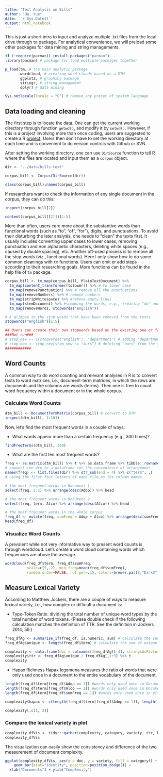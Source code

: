 ```yaml
---
title: "Text Analysis on Bills"
author: "Hu, Yue"
date: '`r Sys.Date()`'
output: html_notebook
---
```


This is just a short intro to input and analyze multiple .txt files from the local drive through `tm` package.
For analytical convenience, we will preload some other packages for data mining and string managements.

```r
if (!require(pacman)) install.packages("pacman")
library(pacman) # package for load multiple packages together

p_load(tm, # the main analytic package
       wordcloud, # creating word clouds based on a DTM
       ggplot2, # graphing package
       stringr, # string management 
       dplyr) # data mining

Sys.setlocale(locale = "C") # remove any preset of system language
```

## Data loading and cleaning

The first step is to locate the data.
One can get the current working directory through function `getwd()`, and modify it by `setwd()`.
However, if this is a project involving more than once coding, users are suggested to create a R [project](https://support.rstudio.com/hc/en-us/articles/200526207-Using-Projects). 
Users then don't have to set the working directory at each time and is convenient to do version controls with Github or SVN.

After setting the working directory, one can use `DirSource` function to tell R where the files are located and input them as a `corpus` object.

```r
dir <- "../data/bills-text"

corpus_bill <- Corpus(DirSource(dir))

class(corpus_bill);names(corpus_bill)
```
If researchers want to check the information of any single document in the corpus, they can do this:
```r
inspect(corpus_bill[2])
```
```r
content(corpus_bill[[2]])[1:5]
```


More than often, users care more about the substantive words than functional words (such as "to", "of", "for"), digits, and punctuations.
To avoid their disturbing the later analysis, one needs to "clean" the texts first.
It usually includes converting upper cases to lower cases, removing punctuation and non alphabetic characters, deleting white spaces (e.g., caused by double spacing), etc. 
Another oft-used process is to remove all the stop words (viz., functional words). 
Here I only show how to do some common cleanings with `tm` functions. 
Users can omit or add steps according to their researching goals.
More functions can be found in the help file of `tm` package.

```r
corpus_bill <- tm_map(corpus_bill, PlainTextDocument) %>%
  tm_map(content_transformer(tolower)) %>% # to lower case
  tm_map(removePunctuation) %>% # remove all the punctuations
  tm_map(removeNumbers) %>% # remove numbers
  tm_map(stripWhitespace) %>% #remove empty lines
  tm_map(stemDocument) %>% #stemming the words, e.g., treating "do" and "doing" as the same word.
  tm_map(removeWords, stopwords("english")) 

# A glimpse to the stop words that have been removed from the texts
stopwords("english")[1:5]

## Users can create their own stopwords based on the existing one or from a separate file
###Not run###
# stop_new <- c(stopwords("english"), "department") # adding "department" into the stopword list
# stop_new <- stop_new[stop_new != "ours"] # deleting "ours" from the stopword list
############
```

## Word Counts

A common way to do word counting and relevant analyses in R is to convert texts to word matrices, i.e., document-term matrices, in which the rows are documents and the columns are words (terms).
Then one is free to count word frequency within a document or in the whole corpus.

### Calculate Word Counts

```r
dtm_bill <- DocumentTermMatrix(corpus_bill) # convert to DTM
inspect(dtm_bill[, 1:10])
```

Now, let's find the most frequent words in a couple of ways:

* What words appear more than a certain frequency (e.g., 300 times)?
```r
findFreqTerms(dtm_bill, 300)
```

* What are the first ten most frequent words?
```r
freq <- as.matrix(dtm_bill) %>% t %>% as.data.frame %>% tibble::rownames_to_column(var = "term")
# convert the dtm to a dataframe for the convenience of arrangement
names(freq) <- list.files(dir) %>% str_sub(end = 4) %>% c("term", .)
# using the first four letters of each file as the column names.

# the most frequent words in Document 1
select(freq, 1:2) %>% arrange(desc(Adop)) %>% head
```
```r
# the most frequent words in Document 2
select(freq, term, Alco) %>% arrange(desc(Alco)) %>% head
```
```r
# the most frequent words in the whole corpus
freq_df <- mutate(freq, sumFreq = Adop + Alco) %>% arrange(desc(sumFreq)) 
head(freq_df)
```

### Visualize Word Counts
A prevalent while not very informative way to present word counts is through wordcloud.
Let's create a word cloud containing words which frequencies are above the average.
```r
wordcloud(freq_df$term, freq_df$sumFreq, 
          scale=c(5,.2), min.freq=mean(freq_df$sumFreq),
          random.order=FALSE, rot.per=.15, colors=brewer.pal(8,"Dark2"))
```

## Measure Lexical Variety
According to Matthew Jockers, there are a couple of ways to measure lexical variety, i.e., how complex or difficult a document is:

* Type-Token Ratio: dividing the total number of unique word types by the total number of word tokens. 
(Please double check if the following calculation matches the definition of TTR.
See the definition in Jockers 2014, 59.)
```r
freq_dfAg <- summarise_if(freq_df, is.numeric, sum) # calculate the sum of words
freq_dfAg$unique <- length(freq_df$term) # calculate the sum of unique words

complexity <- data.frame(doc = colnames(freq_dfAg)[-4], stringsAsFactors = F)
complexity$ttr <- freq_dfAg$unique / freq_dfAg[,1:3] %>% t
complexity
```

* Hapax Richness
Hapax legomena measures the ratio of words that were only used once in a document to the entire vocabulary of the document.

```r
length(freq_df$term[freq_df$Adop == 1]) #words only used once in Document 1
length(freq_df$term[freq_df$Alco == 1]) #words only used once in Document 2
length(freq_df$term[freq_df$sumFreq == 1]) #words only used once in either one document
```

```r
complexity$hapax <- c(length(freq_df$term[freq_df$Adop == 1]), length(freq_df$term[freq_df$Alco == 1]), length(freq_df$term[freq_df$sumFreq == 1])) / freq_dfAg[,1:3] %>% t

complexity[,c(1, 3)]
```

### Compare the lexical variety in plot
```r
complexity_dfVis <- tidyr::gather(complexity, category, variety, ttr, hapax)
complexity_dfVis
```

The visualization can easily show the consistency and difference of the two measurement of document complexity.
```r
ggplot(complexity_dfVis, aes(x = doc, y = variety, fill = category)) +
    geom_bar(stat="identity", position=position_dodge()) +
  xlab("Documents") + ylab("Complexity")
```

